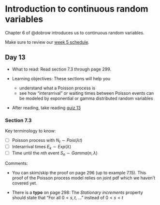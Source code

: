 # Introduction to continuous random variables  {#sec-intro-cont-rv}

Chapter 6 of @dobrow introduces us to continuous random variables.

Make sure to review our [week 5 schedule](https://docs.google.com/spreadsheets/d/1p4s9FLap8CUB40UYAzdxpDi8-PkoHUceGq0dNUmfE9c/edit?usp=sharing).



## Day 13 {.unnumbered}

- What to read: Read section 7.3 through page 299.

- Learning objectives: These sections will help you
  - understand what a Poisson process is
  - see how "interarrival" or waiting times between Poisson events can be modeled by exponential or gamma distributed random variables
  
- After reading, take reading [quiz 13](https://forms.gle/8nwGZxx77bxcvn2f7)

  

### Section 7.3 {.unnumbered}

Key terminology to know:

  - [ ] Poisson process with $N_t \sim Pois(\lambda t)$
  - [ ] Interarrival times $E_k \sim Exp(\lambda)$
  - [ ] Time until the $nth$ event $S_n \sim Gamma(n,\lambda)$
  
Comments: 

- You can skim/skip the proof on page 296 (up to example 7.15). This proof of the Poisson process model relies on joint pdf which we haven't covered yet. 

- There is a **typo** on page 298: The *Stationary increments*  property should state that "For all $0 < s,t$, ..." instead of $0 < s < t$